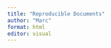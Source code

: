 ```yaml
---
title: "Reproducible Documents"
author: "Marc"
format: html
editor: visual
---
```


```r

```
